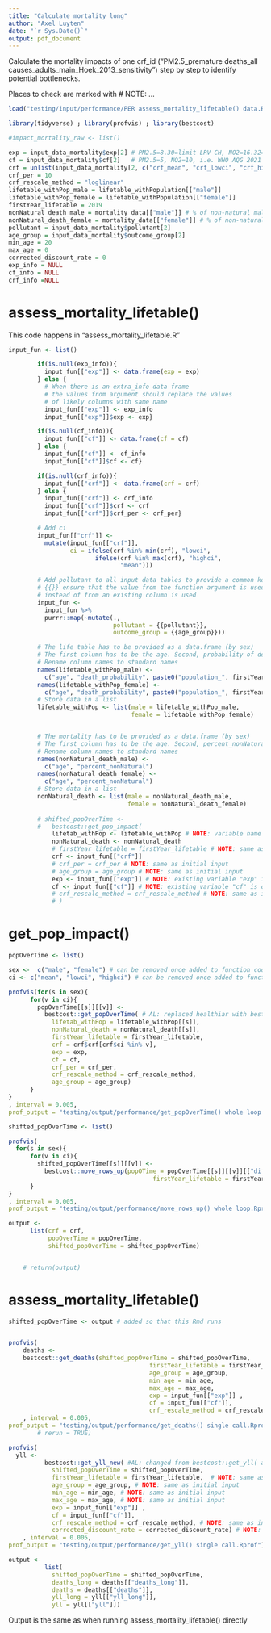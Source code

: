 ```yaml
---
title: "Calculate mortality long"
author: "Axel Luyten"
date: "`r Sys.Date()`"
output: pdf_document
---
```


Calculate the mortality impacts of one crf_id ("PM2.5_premature deaths_all causes_adults_main_Hoek_2013_sensitivity") step by step to identify potential bottlenecks.

Places to check are marked with # NOTE: ...

```r
load("testing/input/performance/PER assess_mortality_lifetable() data.Rdata")

library(tidyverse) ; library(profvis) ; library(bestcost)
```

```r
#impact_mortality_raw <- list()

exp = input_data_mortality$exp[2] # PM2.5=8.30=limit LRV CH, NO2=16.32=mean conc. in CH in 2019
cf = input_data_mortality$cf[2]   # PM2.5=5, NO2=10, i.e. WHO AQG 2021
crf = unlist(input_data_mortality[2, c("crf_mean", "crf_lowci", "crf_highci")])
crf_per = 10
crf_rescale_method = "loglinear"
lifetable_withPop_male = lifetable_withPopulation[["male"]]
lifetable_withPop_female = lifetable_withPopulation[["female"]]
firstYear_lifetable = 2019
nonNatural_death_male = mortality_data[["male"]] # % of non-natural male deaths in BHD
nonNatural_death_female = mortality_data[["female"]] # % of non-natural female deaths in BHD
pollutant = input_data_mortality$pollutant[2]
age_group = input_data_mortality$outcome_group[2]
min_age = 20
max_age = 0
corrected_discount_rate = 0
exp_info = NULL
cf_info = NULL
crf_info =NULL
```

# assess_mortality_lifetable()
This code happens in "assess_mortality_lifetable.R"
```r

input_fun <- list()

        if(is.null(exp_info)){
          input_fun[["exp"]] <- data.frame(exp = exp)
        } else {
          # When there is an extra_info data frame
          # the values from argument should replace the values
          # of likely columns with same name
          input_fun[["exp"]] <- exp_info
          input_fun[["exp"]]$exp <- exp}

        if(is.null(cf_info)){
          input_fun[["cf"]] <- data.frame(cf = cf)
        } else {
          input_fun[["cf"]] <- cf_info
          input_fun[["cf"]]$cf <- cf}

        if(is.null(crf_info)){
          input_fun[["crf"]] <- data.frame(crf = crf)
        } else {
          input_fun[["crf"]] <- crf_info
          input_fun[["crf"]]$crf <- crf
          input_fun[["crf"]]$crf_per <- crf_per}

        # Add ci
        input_fun[["crf"]] <-
          mutate(input_fun[["crf"]],
                 ci = ifelse(crf %in% min(crf), "lowci",
                        ifelse(crf %in% max(crf), "highci",
                               "mean")))

        # Add pollutant to all input data tables to provide a common key for joining
        # {{}} ensure that the value from the function argument is used
        # instead of from an existing column is used
        input_fun <-
          input_fun %>%
          purrr::map(~mutate(.,
                             pollutant = {{pollutant}},
                             outcome_group = {{age_group}}))

        # The life table has to be provided as a data.frame (by sex)
        # The first column has to be the age. Second, probability of death. Third, population.
        # Rename column names to standard names
        names(lifetable_withPop_male) <-
          c("age", "death_probability", paste0("population_", firstYear_lifetable))
        names(lifetable_withPop_female) <-
          c("age", "death_probability", paste0("population_", firstYear_lifetable))
        # Store data in a list
        lifetable_withPop <- list(male = lifetable_withPop_male,
                                  female = lifetable_withPop_female)


        # The mortality has to be provided as a data.frame (by sex)
        # The first column has to be the age. Second, percent_nonNatural.
        # Rename column names to standard names
        names(nonNatural_death_male) <-
          c("age", "percent_nonNatural")
        names(nonNatural_death_female) <-
          c("age", "percent_nonNatural")
        # Store data in a list
        nonNatural_death <- list(male = nonNatural_death_male,
                                 female = nonNatural_death_female)
        
        # shifted_popOverTime <-
        #   bestcost::get_pop_impact(
            lifetab_withPop <- lifetable_withPop # NOTE: variable name slightly different
            nonNatural_death <- nonNatural_death
            # firstYear_lifetable = firstYear_lifetable # NOTE: same as initial input
            crf <- input_fun[["crf"]]
            # crf_per = crf_per # NOTE: same as initial input
            # age_group = age_group # NOTE: same as initial input
            exp <- input_fun[["exp"]] # NOTE: existing variable "exp" is overwritten
            cf <- input_fun[["cf"]] # NOTE: existing variable "cf" is overwritten
            # crf_rescale_method = crf_rescale_method # NOTE: same as initial input
            # )
```

# get_pop_impact()
```r
popOverTime <- list()
```

```r
sex <-  c("male", "female") # can be removed once added to function code
ci <- c("mean", "lowci", "highci") # can be removed once added to function code

profvis(for(s in sex){
      for(v in ci){
        popOverTime[[s]][[v]] <-
          bestcost::get_popOverTime( # AL: replaced healthiar with bestcost
            lifetab_withPop = lifetable_withPop[[s]],
            nonNatural_death = nonNatural_death[[s]],
            firstYear_lifetable = firstYear_lifetable,
            crf = crf$crf[crf$ci %in% v],
            exp = exp,
            cf = cf,
            crf_per = crf_per,
            crf_rescale_method = crf_rescale_method,
            age_group = age_group)
      }
}
, interval = 0.005,
prof_output = "testing/output/performance/get_popOverTime() whole loop.Rprof")
```

```r
shifted_popOverTime <- list()
```

```r
profvis(
  for(s in sex){
      for(v in ci){
        shifted_popOverTime[[s]][[v]] <-
          bestcost::move_rows_up(popOTime = popOverTime[[s]][[v]][["diff"]], # AL: replaced healthiar with bestcost ####
                                        firstYear_lifetable = firstYear_lifetable)
      }
}
, interval = 0.005,
prof_output = "testing/output/performance/move_rows_up() whole loop.Rprof")
```

```r
output <-
      list(crf = crf,
           popOverTime = popOverTime,
           shifted_popOverTime = shifted_popOverTime)


    # return(output)
```

# assess_mortality_lifetable()
```r
shifted_popOverTime <- output # added so that this Rmd runs


profvis(
    deaths <- 
    bestcost::get_deaths(shifted_popOverTime = shifted_popOverTime,
                                       firstYear_lifetable = firstYear_lifetable,
                                       age_group = age_group,
                                       min_age = min_age,
                                       max_age = max_age,
                                       exp = input_fun[["exp"]] ,
                                       cf = input_fun[["cf"]],
                                       crf_rescale_method = crf_rescale_method)
    , interval = 0.005,
prof_output = "testing/output/performance/get_deaths() single call.Rprof")#,
        # rerun = TRUE)

```

```r
profvis(
  yll <-
          bestcost::get_yll_new( #AL: changed from bestcost::get_yll( and the results are exactly the same
            shifted_popOverTime = shifted_popOverTime,
            firstYear_lifetable = firstYear_lifetable,  # NOTE: same as initial input
            age_group = age_group, # NOTE: same as initial input
            min_age = min_age, # NOTE: same as initial input
            max_age = max_age, # NOTE: same as initial input
            exp = input_fun[["exp"]] ,
            cf = input_fun[["cf"]],
            crf_rescale_method = crf_rescale_method, # NOTE: same as initial input
            corrected_discount_rate = corrected_discount_rate) # NOTE: same as initial input
    , interval = 0.005, 
prof_output = "testing/output/performance/get_yll() single call.Rprof")
```

```r
output <-
          list(
            shifted_popOverTime = shifted_popOverTime,
            deaths_long = deaths[["deaths_long"]],
            deaths = deaths[["deaths"]],
            yll_long = yll[["yll_long"]],
            yll = yll[["yll"]])
```
Output is the same as when running assess_mortality_lifetable() directly






